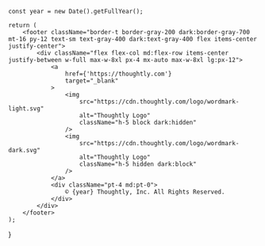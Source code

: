 	const year = new Date().getFullYear();

	return (
		<footer className="border-t border-gray-200 dark:border-gray-700 mt-16 py-12 text-sm text-gray-400 dark:text-gray-400 flex items-center justify-center">
			<div className="flex flex-col md:flex-row items-center justify-between w-full max-w-8xl px-4 mx-auto max-w-8xl lg:px-12">
				<a
					href={'https://thoughtly.com'}
					target="_blank"
				>
					<img 
						src="https://cdn.thoughtly.com/logo/wordmark-light.svg" 
						alt="Thoughtly Logo" 
						className="h-5 block dark:hidden"
					/>
					<img 
						src="https://cdn.thoughtly.com/logo/wordmark-dark.svg"
						alt="Thoughtly Logo" 
						className="h-5 hidden dark:block"
					/>
				</a>
				<div className="pt-4 md:pt-0">
					© {year} Thoughtly, Inc. All Rights Reserved.
				</div>
			</div>
		</footer>
	);
}
